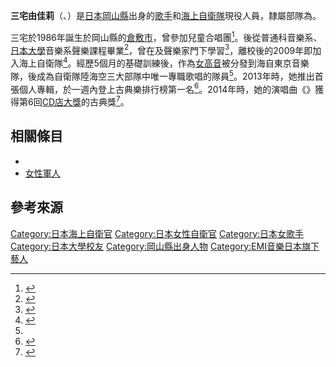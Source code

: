 {{Infobox military person
| name     = 三宅由佳莉
|image=[[File:NOH_4106_平成25年度自衛隊音楽まつり_100.jpg|160px]]
| birth_date = {{Birth date|1986|12|14}}
| birth_place       = {{JPN}}[[岡山縣|岡山縣]][[倉敷市|倉敷市]]
|serviceyears=2009年－
| rank= [[File:JMSDF_Petty_Officer_2nd_Class_insignia_(a).svg|17px]] [[上士|二等海曹（上士）]]
| branch      = {{flagicon image|Naval Ensign of Japan.svg}} [[海上自卫队|海上自卫队]]
}}
'''三宅由佳莉'''（{{jpn|j=三宅 由佳莉|hg=みやけ ゆかり|rm=Miyake Yukari}}、{{bd|1986年|12月14日|catIdx=Miyake}}）是[[日本|日本]][[岡山縣|岡山縣]]出身的[[歌手|歌手]]和[[海上自衛隊|海上自衛隊]]現役人員，隸屬部隊為{{Link-ja|海上自衛隊音樂隊|音楽隊 (海上自衛隊)|海自東京音樂隊}}。

三宅於1986年誕生於岡山縣的[[倉敷市|倉敷市]]，曾參加兒童合唱團<ref name="chugoku20130917">{{Cite news | url = http://www.chugoku-np.co.jp/News/Tn201309170022.html | title = 「海自の歌姫」CD1位記録 | newspaper = [[中国新聞|中国新聞]] | date = 2013-09-17 | accessdate = 2013-11-09 | archive-date = 2013-11-09 | archive-url = https://web.archive.org/web/20131109031955/http://www.chugoku-np.co.jp/News/Tn201309170022.html | dead-url = no }}</ref>。後從{{Link-ja|岡山縣立岡山城東高等學校|岡山県立岡山城東高等学校|岡山城東高校}}普通科音樂系、[[日本大學|日本大學]]{{Link-ja|日本大學藝術學院|日本大学藝術学部・大学院芸術学研究科|藝術學院}}音樂系聲樂課程畢業<ref>{{Cite web |url=http://www.emimusic.jp/classic/miyake/ |title=EMIミュージック |accessdate=2015-07-05 |archive-date=2013-11-09 |archive-url=https://web.archive.org/web/20131109032651/http://www.emimusic.jp/classic/miyake/ |dead-url=no }}</ref>，曾在{{Link-ja|渡邊馨|渡辺馨}}及聲樂家{{Link-ja|山田美保子 (聲樂家)|山田美保子 (声楽家)|山田美保子}}門下學習<ref name="oricon20130717">{{Cite news | url = http://deview.co.jp/News?am_article_id=2026691 | title = “海上自衛隊の歌姫”三宅由佳莉がCDデビュー | work = デ☆ビューニュース | publisher = [[オリコン|オリコン]] | date = 2013-07-17 | accessdate = 2013-11-09 | archive-date = 2017-08-15 | archive-url = https://web.archive.org/web/20170815023555/https://deview.co.jp/News?am_article_id=2026691 | dead-url = no }}</ref>，離校後的2009年即加入海上自衛隊<ref name ="ettoday">{{Cite news |title=日本「最美自衛官」三宅由佳莉出輯　美聲震撼23萬隊員 |publisher=[[ETtoday_東森新聞雲|ETtoday 東森新聞雲]] |url=http://www.ettoday.net/news/20130830/264058.htm#ixzz3f1HMEX20 |date=2013-08-30 |accessdate=2015-07-05 |archive-date=2015-07-06 |archive-url=https://web.archive.org/web/20150706060616/http://www.ettoday.net/news/20130830/264058.htm#ixzz3f1HMEX20 |dead-url=no }}</ref>。經歷5個月的基礎訓練後，作為[[女高音|女高音]]被分發到海自東京音樂隊，後成為自衛隊陸海空三大部隊中唯一專職歌唱的隊員<ref name="ettoday"></ref>。2013年時，她推出首張個人專輯，於一週內登上古典樂排行榜第一名<ref name="MUZIK">{{Cite journal |title=日自衛隊歌姬個人首張專輯，衝進古典樂排行榜第一 |journal=MUZIK古典樂刊 10月號 |date=2013 |issue=第80期 |page=頁8 |publisher=有樂出版事業有限公司}}</ref>。2014年時，她的演唱曲《{{lang|ja|祈り～未来への歌声}}》獲得第6回[[CD店大獎|CD店大獎]]的古典獎<ref>{{Cite web |url=http://www.universal-music.co.jp/miyake-yukari-jmsdf/news/2014/03/06_news2 |title=「第6回 CDショップ大賞」クラシック賞受賞 |publisher=[[環球唱片|Universal Music Japan]] |date=2014-03-06 |accessdate=2015-07-07 |archive-date=2015-07-07 |archive-url=https://web.archive.org/web/20150707081401/http://www.universal-music.co.jp/miyake-yukari-jmsdf/news/2014/03/06_news2 |dead-url=no }}</ref>。

==相關條目==
*{{Link-ja|海上自衛隊音樂隊|音楽隊 (海上自衛隊)}}
*[[女性軍人|女性軍人]]

== 參考來源 ==
<references />
{{portal bar|人物|日本|音樂|海軍}}

{{DEFAULTSORT:Miyake Yukari}}
[[Category:日本海上自衛官|Category:日本海上自衛官]]
[[Category:日本女性自衛官|Category:日本女性自衛官]]
[[Category:日本女歌手|Category:日本女歌手]]
[[Category:日本大學校友|Category:日本大學校友]]
[[Category:岡山縣出身人物|Category:岡山縣出身人物]]
[[Category:EMI音樂日本旗下藝人|Category:EMI音樂日本旗下藝人]]